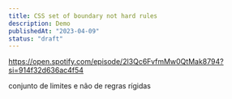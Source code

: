 ```yaml
---
title: CSS set of boundary not hard rules
description: Demo
publishedAt: "2023-04-09"
status: "draft"
---
```


https://open.spotify.com/episode/2l3Qc6FvfmMw0QtMak8794?si=914f32d636ac4f54

conjunto de limites e não de regras rígidas
